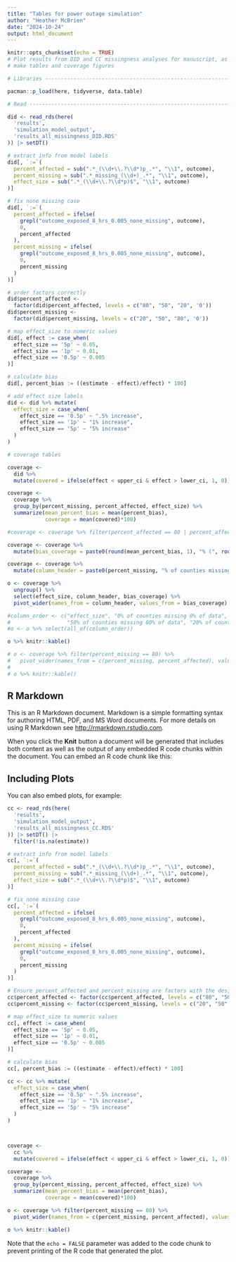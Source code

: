 ```yaml
---
title: "Tables for power outage simulation"
author: "Heather McBrien"
date: "2024-10-24"
output: html_document
---
```


```r
knitr::opts_chunk$set(echo = TRUE)
# Plot results from DID and CC missingness analyses for manuscript, as well as
# make tables and coverage figures

# Libraries ---------------------------------------------------------------

pacman::p_load(here, tidyverse, data.table)

# Read --------------------------------------------------------------------

did <- read_rds(here(
  'results',
  'simulation_model_output',
  'results_all_missingness_DID.RDS'
)) |> setDT()

# extract info from model labels
did[, `:=`(
  percent_affected = sub(".*_(\\d+\\.?\\d*)p_.*", "\\1", outcome),
  percent_missing = sub(".*_missing_(\\d+)_.*", "\\1", outcome),
  effect_size = sub(".*_(\\d+\\.?\\d*p)$", "\\1", outcome)
)]

# fix none missing case
did[, `:=`(
  percent_affected = ifelse(
    grepl("outcome_exposed_8_hrs_0.005_none_missing", outcome),
    0,
    percent_affected
  ),
  percent_missing = ifelse(
    grepl("outcome_exposed_8_hrs_0.005_none_missing", outcome),
    0,
    percent_missing
  )
)]

# order factors correctly
did$percent_affected <-
  factor(did$percent_affected, levels = c("80", "50", "20", '0'))
did$percent_missing <-
  factor(did$percent_missing, levels = c("20", "50", "80", '0'))

# map effect_size to numeric values
did[, effect := case_when(
  effect_size == '5p' ~ 0.05,
  effect_size == '1p' ~ 0.01,
  effect_size == '0.5p' ~ 0.005
)]

# calculate bias 
did[, percent_bias := ((estimate - effect)/effect) * 100]

# add effect size labels 
did <- did %>% mutate(
  effect_size = case_when(
    effect_size == '0.5p' ~ ".5% increase",
    effect_size == '1p' ~ "1% increase",
    effect_size == '5p' ~ "5% increase"
  )
)

# coverage tables

coverage <- 
  did %>%
  mutate(covered = ifelse(effect < upper_ci & effect > lower_ci, 1, 0))

coverage <-
  coverage %>%
  group_by(percent_missing, percent_affected, effect_size) %>%
  summarize(mean_percent_bias = mean(percent_bias),
            coverage = mean(covered)*100)

#coverage <- coverage %>% filter(percent_affected == 80 | percent_affected == 0)

coverage <- coverage %>%
  mutate(bias_coverage = paste0(round(mean_percent_bias, 1), "% (", round(coverage, 1), "%)"))

coverage <- coverage %>%
  mutate(column_header = paste0(percent_missing, "% of counties missing ", percent_affected, "% of data"))

o <- coverage %>%
  ungroup() %>% 
  select(effect_size, column_header, bias_coverage) %>%
  pivot_wider(names_from = column_header, values_from = bias_coverage)

#column_order <- c("effect_size", "0% of counties missing 0% of data", "80% of counties missing 80% of data",
#                  "50% of counties missing 80% of data", "20% of counties missing 80% of data")
#o <- o %>% select(all_of(column_order))

o %>% knitr::kable()

# o <- coverage %>% filter(percent_missing == 80) %>%
#   pivot_wider(names_from = c(percent_missing, percent_affected), values_from = c(mean_percent_bias, coverage))
# 
# o %>% knitr::kable()

```

## R Markdown

This is an R Markdown document. Markdown is a simple formatting syntax for authoring HTML, PDF, and MS Word documents. For more details on using R Markdown see <http://rmarkdown.rstudio.com>.

When you click the **Knit** button a document will be generated that includes both content as well as the output of any embedded R code chunks within the document. You can embed an R code chunk like this:





## Including Plots

You can also embed plots, for example:

```r



cc <- read_rds(here(
  'results',
  'simulation_model_output',
  'results_all_missingness_CC.RDS'
)) |> setDT() |> 
  filter(!is.na(estimate))

# extract info from model labels
cc[, `:=`(
  percent_affected = sub(".*_(\\d+\\.?\\d*)p_.*", "\\1", outcome),
  percent_missing = sub(".*_missing_(\\d+)_.*", "\\1", outcome),
  effect_size = sub(".*_(\\d+\\.?\\d*p)$", "\\1", outcome)
)]

# fix none missing case
cc[, `:=`(
  percent_affected = ifelse(
    grepl("outcome_exposed_8_hrs_0.005_none_missing", outcome),
    0,
    percent_affected
  ),
  percent_missing = ifelse(
    grepl("outcome_exposed_8_hrs_0.005_none_missing", outcome),
    0,
    percent_missing
  )
)]

# Ensure percent_affected and percent_missing are factors with the desired order
cc$percent_affected <- factor(cc$percent_affected, levels = c("80", "50", "20"))
cc$percent_missing <- factor(cc$percent_missing, levels = c("20", "50", "80"))

# map effect_size to numeric values
cc[, effect := case_when(
  effect_size == '5p' ~ 0.05,
  effect_size == '1p' ~ 0.01,
  effect_size == '0.5p' ~ 0.005
)]

# calculate bias 
cc[, percent_bias := ((estimate - effect)/effect) * 100]

cc <- cc %>% mutate(
  effect_size = case_when(
    effect_size == '0.5p' ~ ".5% increase",
    effect_size == '1p' ~ "1% increase",
    effect_size == '5p' ~ "5% increase"
  )
)



coverage <- 
  cc %>%
  mutate(covered = ifelse(effect < upper_ci & effect > lower_ci, 1, 0))

coverage <-
  coverage %>%
  group_by(percent_missing, percent_affected, effect_size) %>%
  summarize(mean_percent_bias = mean(percent_bias),
            coverage = mean(covered)*100)

o <- coverage %>% filter(percent_missing == 80) %>%
  pivot_wider(names_from = c(percent_missing, percent_affected), values_from = c(mean_percent_bias, coverage))

o %>% knitr::kable()

```

Note that the `echo = FALSE` parameter was added to the code chunk to prevent printing of the R code that generated the plot.
